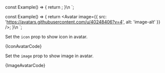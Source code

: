 
const Example() => {
	return <Avatar icon="logo" />;
}\n
`;

const Example() => {
	return <Avatar image={{ src: 'https://avatars.githubusercontent.com/u/40248406?v=4', alt: 'image-alt' }} />;
}\n
`;

<Section
	title="Icon"
	contained={true}
	style={{ paddingRight: 0, paddingBottom: 0, paddingLeft: 0 }}
>
	<p>
		Set the <Code small={true}>icon</Code> prop to show icon in avatar.
	</p>
	<Preview wrapper={true}>
		<Avatar icon="logo" />
	</Preview>
	<Snippet language="js">{IconAvatarCode}</Snippet>
</Section>

<Section
	title="Image"
	contained={true}
	style={{ paddingRight: 0, paddingBottom: 0, paddingLeft: 0 }}
>
	<p>
		Set the <Code small={true}>image</Code> prop to show image in avatar.
	</p>
	<Preview wrapper={true}>
		<Avatar
			image={{
				src: 'https://avatars.githubusercontent.com/u/40248406?v=4',
				alt: 'image-alt',
			}}
		/>
	</Preview>
	<Snippet language="js">{ImageAvatarCode}</Snippet>
</Section>

